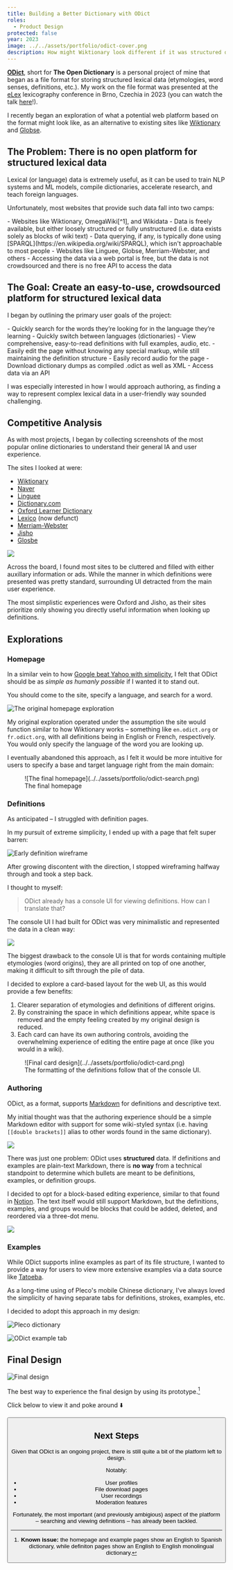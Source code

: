 ```yaml
---
title: Building a Better Dictionary with ODict
roles:
  - Product Design
protected: false
year: 2023
image: ../../assets/portfolio/odict-cover.png
description: How might Wiktionary look different if it was structured data?
---
```


**[ODict](https://odict.org)**, short for **The Open Dictionary** is a personal project of mine that began as a file format for storing structured lexical data (etymologies, word senses, definitions, etc.). My work on the file format was presented at the [eLex](https://elex.link) lexicography conference in Brno, Czechia in 2023 (you can watch the talk [here](https://www.youtube.com/watch?v=HNpT4TBRqcM)!).

I recently began an exploration of what a potential web platform based on the format might look like, as an alternative to existing sites like [Wiktionary](https://wiktionary.org) and [Globse](https://glosbe.com/). 

## <span>The Problem:</span> There is no open platform for structured lexical data

Lexical (or language) data is extremely useful, as it can be used to train NLP systems and ML models, compile dictionaries, accelerate research, and teach foreign languages. 

Unfortunately, most websites that provide such data fall into two camps:

<Callout title="Online wikis" emoji="1️⃣">
	- Websites like Wiktionary, OmegaWiki[^1], and Wikidata
	- Data is freely available, but either loosely structured or fully unstructured (i.e. data exists solely as blocks of wiki text)
	- Data querying, if any, is typically done using [SPARQL](https://en.wikipedia.org/wiki/SPARQL), which isn't approachable to most people
</Callout>

[^1]: Defunct as of 2022

<Callout title="Sites with either paid or private data" emoji="2️⃣">
	- Websites like Linguee, Globse, Merriam-Webster, and others
	- Accessing the data via a web portal is free, but the data is not crowdsourced and there is no free API to access the data
</Callout>

## <span>The Goal:</span> Create an easy-to-use, crowdsourced platform for structured lexical data

I began by outlining the primary user goals of the project:

<Callout color="blue" title="Viewing" emoji="👀">
	- Quickly search for the words they’re looking for in the language they’re learning
	- Quickly switch between languages (dictionaries)
	- View comprehensive, easy-to-read definitions with full examples, audio, etc.
</Callout>

<Callout color="yellow" title="Authoring" emoji="✍️">
	- Easily edit the page without knowing any special markup, while still maintaining the definition structure
	- Easily record audio for the page
</Callout>

<Callout color="green" title="Developing" emoji="🧑‍💻">
	- Download dictionary dumps as compiled .odict as well as XML  
	- Access data via an API
</Callout>

I was especially interested in how I would approach authoring, as finding a way to represent complex lexical data in a user-friendly way sounded challenging.

## Competitive Analysis

As with most projects, I began by collecting screenshots of the most popular online dictionaries to understand their general IA and user experience. 

The sites I looked at were: 

- [Wiktionary](https://wiktionary.org)
- [Naver](https://en.dict.naver.com/#/main?sLn=en)
- [Linguee](https://www.linguee.com/)
- [Dictionary.com](https://dictionary.com)
- [Oxford Learner Dictionary](https://www.oxfordlearnersdictionaries.com/us/)
- [Lexico](https://en.wikipedia.org/wiki/Lexico) (now defunct)
- [Merriam-Webster](https://www.merriam-webster.com/) 
- [Jisho](https://jisho.org/)
- [Glosbe](https://globse.com/)

![](../../assets/portfolio/odict-inspo.png)

Across the board, I found most sites to be cluttered and filled with either auxillary information or ads. While the manner in which definitions were presented was pretty standard, surrounding UI detracted from the main user experience. 

The most simplistic experiences were Oxford and Jisho, as their sites prioritize only showing you directly useful information when looking up definitions.

## Explorations

### Homepage

In a similar vein to how [Google beat Yahoo with simplicity](https://blog.codinghorror.com/in-pursuit-of-simplicity/), I felt that ODict should be as _simple as humanly possible_ if I wanted it to stand out.

You should come to the site, specify a language, and search for a word.

![The original homepage exploration](../../assets/portfolio/odict-wf.png)

My original exploration operated under the assumption the site would function similar to how Wiktionary works – something like `en.odict.org` or `fr.odict.org`, with all definitions being in English or French, respectively. You would only specify the language of the word you are looking up. 

I eventually abandoned this approach, as I felt it would be more intuitive for users to specify a base and target language right from the main domain:

<figure>
![The final homepage](../../assets/portfolio/odict-search.png)
<figcaption>The final homepage</figcaption>
</figure>


### Definitions

As anticipated – I struggled with definition pages. 

In my pursuit of extreme simplicity, I ended up with a page that felt super barren:

![Early definition wireframe](../../assets/portfolio/odict-wf2.png)

After growing discontent with the direction, I stopped wireframing halfway through and took a step back.

I thought to myself:

> ODict already has a console UI for viewing definitions. How can I translate that?

The console UI I had built for ODict was very minimalistic and represented the data in a clean way:

![](../../assets/portfolio/odict-terminal.svg)

The biggest drawback to the console UI is that for words containing multiple etymologies (word origins), they are all printed on top of one another, making it difficult to sift through the pile of data.

I decided to explore a card-based layout for the web UI, as this would provide a few benefits:

1. Clearer separation of etymologies and definitions of different origins.
2. By constraining the space in which definitions appear, white space is removed and the empty feeling created by my original design is reduced.
3. Each card can have its own authoring controls, avoiding the overwhelming experience of editing the entire page at once (like you would in a wiki). 

<figure>
  ![Final card design](../../assets/portfolio/odict-card.png)
  <figcaption>The formatting of the definitions follow that of the console UI.</figcaption>
</figure>

### Authoring

ODict, as a format, supports [Markdown](https://daringfireball.net/projects/markdown/) for definitions and descriptive text. 

My initial thought was that the authoring experience should be a simple Markdown editor with support for some wiki-styled syntax (i.e. having `[[double brackets]]` alias to other words found in the same dictionary). 

![](../../assets/portfolio/odict-edit1.png)

There was just one problem: ODict uses **structured** data. If definitions and examples are plain-text Markdown, there is **no way** from a technical standpoint to determine which bullets are meant to be definitions, examples, or definition groups.

I decided to opt for a block-based editing experience, similar to that found in [Notion](https://notion.so). The text itself would still support Markdown, but the definitions, examples, and groups would be blocks that could be added, deleted, and reordered via a three-dot menu.

![](../../assets/portfolio/odict-edit2.png)

### Examples 

While ODict supports inline examples as part of its file structure, I wanted to provide a way for users to view more extensive examples via a data source like [Tatoeba](https://tatoeba.org). 

As a long-time using of Pleco's mobile Chinese dictionary, I've always loved the simplicity of having separate tabs for definitions, strokes, examples, etc. 

I decided to adopt this approach in my design:

<div class="grid grid-cols-2 gap-8">

![Pleco dictionary](../../assets/portfolio/odict-pleco.png)

![ODict example tab](../../assets/portfolio/odict-examples.png)

</div>

## Final Design

![Final design](../../assets/portfolio/odict-final.png)

The best way to experience the final design by using its prototype.[^2]

[^2]: **Known issue:** the homepage and example pages show an English to Spanish dictionary, while definiton pages show an English to English monolingual dictionary.

Click below to view it and poke around ⬇️



<Button title="Launch prototype" href="https://www.figma.com/proto/PgUHHdmZhn4EjEJ8zsCmAT/The-Open-Dictionary?page-id=4%3A358&type=design&node-id=1272-4560&viewport=532%2C14%2C0.28&t=tErjoihkdNJUxXCU-1&scaling=min-zoom&starting-point-node-id=1272%3A4560&mode=design" iconPlacement="after" icon={Arrow} />

## Next Steps

Given that ODict is an ongoing project, there is still quite a bit of the platform left to design. 

Notably:

- User profiles
- File download pages 
- User recordings
- Moderation features 

Fortunately, the most important (and previously ambigious) aspect of the platform – searching and viewing definitions – has already been tackled.